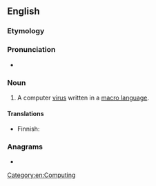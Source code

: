 ==English==

===Etymology===
{{compound|en|macro|virus}}

===Pronunciation===
* {{audio|en|en-uk-macrovirus.ogg|Audio (UK)}}

===Noun===
{{en-noun|es}}

# A computer [[virus]] written in a [[macro language]].

====Translations====
{{trans-top|computer virus}}
* Finnish: {{t+|fi|makrovirus}}
{{trans-mid}}
{{trans-bottom}}

===Anagrams===
* {{anagrams|en|a=acimorrsuv|carmovirus}}

[[Category:en:Computing]]